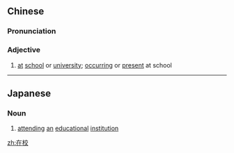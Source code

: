 ==Chinese==
{{zh-forms}}

===Pronunciation===
{{zh-pron
|m=zàixiào
|cat=a
}}

===Adjective===
{{zh-adj}}

# {{lb|zh|attributive}} [[at]] [[school]] or [[university]]; [[occurring]] or [[present]] at school
#: {{zh-x|在校 鬥毆|fighting '''at school'''}}

----

==Japanese==
{{ja-kanjitab|ざい|こう|yomi=o}}

===Noun===
{{ja-noun|ざいこう}}

# [[attending]] [[an]] [[educational]] [[institution]]

[[zh:在校]]